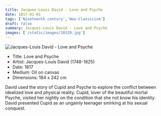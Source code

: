 ```yaml
---
title: Jacques-Louis David - Love and Psyche
date: 1817-01-01
tags: ['Nineteenth century','Neo-Classicism']
draft: false
summary: Jacques-Louis David - Love and Psyche
images: ['/static/images/10320.jpg']
---
```


![Jacques-Louis David - Love and Psyche](/static/images/10320.jpg)

* Title: Love and Psyche
* Artist: Jacques-Louis David (1748-1825)
* Date: 1817
* Medium: Oil on canvas
* Dimensions: 184 x 242 cm

David used the story of Cupid and Psyche to explore the conflict between idealized love and physical reality. Cupid, lover of the beautiful mortal Psyche, visited her nightly on the condition that she not know his identity. David presented Cupid as an ungainly teenager smirking at his sexual conquest.
